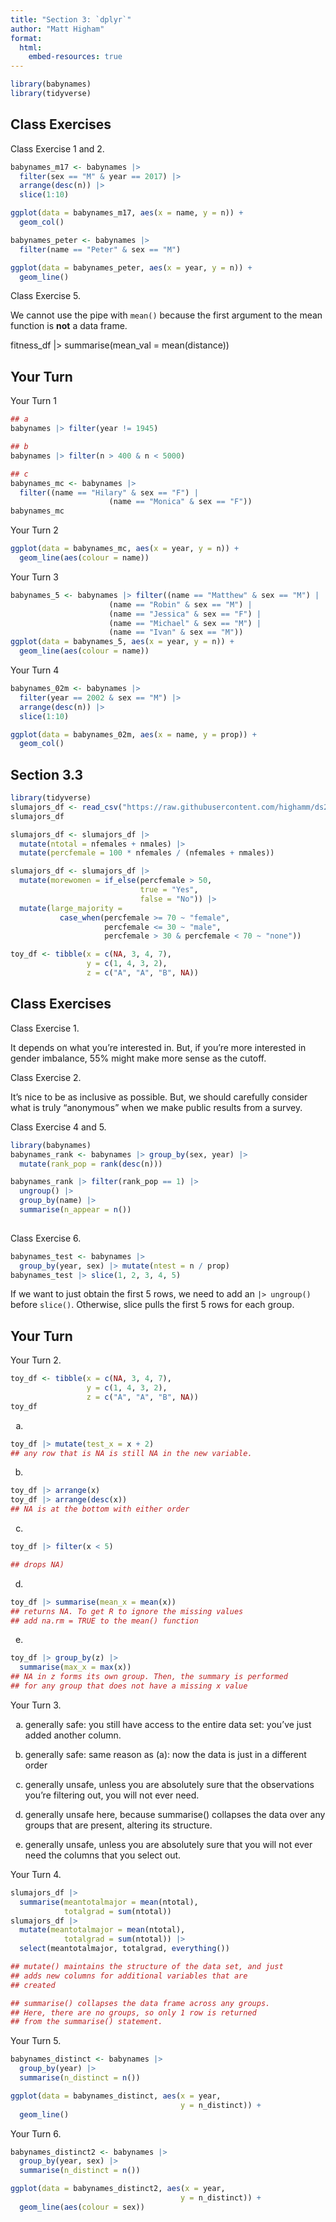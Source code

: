 ```yaml
---
title: "Section 3: `dplyr`"
author: "Matt Higham"
format: 
  html:
    embed-resources: true
---
```


```r
library(babynames)
library(tidyverse)
```

## Class Exercises 

Class Exercise 1 and 2.

```r
babynames_m17 <- babynames |>
  filter(sex == "M" & year == 2017) |>
  arrange(desc(n)) |>
  slice(1:10)

ggplot(data = babynames_m17, aes(x = name, y = n)) +
  geom_col()

babynames_peter <- babynames |>
  filter(name == "Peter" & sex == "M")

ggplot(data = babynames_peter, aes(x = year, y = n)) +
  geom_line()
```

Class Exercise 5.

We cannot use the pipe with `mean()` because the first argument to the mean function is __not__ a data frame. 

fitness_df |> summarise(mean_val = mean(distance))

## Your Turn

Your Turn 1

```r
## a
babynames |> filter(year != 1945)

## b
babynames |> filter(n > 400 & n < 5000)

## c
babynames_mc <- babynames |>
  filter((name == "Hilary" & sex == "F") |
                      (name == "Monica" & sex == "F"))
babynames_mc
```

Your Turn 2

```r
ggplot(data = babynames_mc, aes(x = year, y = n)) +
  geom_line(aes(colour = name))
```

Your Turn 3

```r
babynames_5 <- babynames |> filter((name == "Matthew" & sex == "M") |
                      (name == "Robin" & sex == "M") |
                      (name == "Jessica" & sex == "F") |
                      (name == "Michael" & sex == "M") |
                      (name == "Ivan" & sex == "M"))
ggplot(data = babynames_5, aes(x = year, y = n)) +
  geom_line(aes(colour = name))
```

Your Turn 4

```r
babynames_02m <- babynames |>
  filter(year == 2002 & sex == "M") |>
  arrange(desc(n)) |>
  slice(1:10)

ggplot(data = babynames_02m, aes(x = name, y = prop)) +
  geom_col()
```

## Section 3.3

```r
library(tidyverse)
slumajors_df <- read_csv("https://raw.githubusercontent.com/highamm/ds234_quarto/main/data_online/SLU_Majors_17_21.csv")
slumajors_df

slumajors_df <- slumajors_df |>
  mutate(ntotal = nfemales + nmales) |>
  mutate(percfemale = 100 * nfemales / (nfemales + nmales))

slumajors_df <- slumajors_df |>
  mutate(morewomen = if_else(percfemale > 50,
                             true = "Yes",
                             false = "No")) |>
  mutate(large_majority =
           case_when(percfemale >= 70 ~ "female",
                     percfemale <= 30 ~ "male",
                     percfemale > 30 & percfemale < 70 ~ "none"))

toy_df <- tibble(x = c(NA, 3, 4, 7),
                 y = c(1, 4, 3, 2),
                 z = c("A", "A", "B", NA))
```

## Class Exercises

Class Exercise 1.

It depends on what you're interested in. But, if you're more interested in gender imbalance, 55% might make more sense as the cutoff.

Class Exercise 2. 

It's nice to be as inclusive as possible. But, we should carefully consider what is truly "anonymous" when we make public results from a survey.

Class Exercise 4 and 5.

```r
library(babynames)
babynames_rank <- babynames |> group_by(sex, year) |>
  mutate(rank_pop = rank(desc(n)))

babynames_rank |> filter(rank_pop == 1) |>
  ungroup() |>
  group_by(name) |>
  summarise(n_appear = n())
  
```

Class Exercise 6.

```r
babynames_test <- babynames |>
  group_by(year, sex) |> mutate(ntest = n / prop)
babynames_test |> slice(1, 2, 3, 4, 5)
```

If we want to just obtain the first 5 rows, we need to add an `|> ungroup()` before `slice()`. Otherwise, slice pulls the first 5 rows for each group.

## Your Turn

Your Turn 2.

```r
toy_df <- tibble(x = c(NA, 3, 4, 7),
                 y = c(1, 4, 3, 2),
                 z = c("A", "A", "B", NA))
toy_df
```

a.

```r
toy_df |> mutate(test_x = x + 2)
## any row that is NA is still NA in the new variable.
```

b. 

```r
toy_df |> arrange(x)
toy_df |> arrange(desc(x))
## NA is at the bottom with either order
```
c. 

```r
toy_df |> filter(x < 5)

## drops NA)
```

d. 

```r
toy_df |> summarise(mean_x = mean(x))
## returns NA. To get R to ignore the missing values
## add na.rm = TRUE to the mean() function
```

e. 

```r
toy_df |> group_by(z) |>
  summarise(max_x = max(x))
## NA in z forms its own group. Then, the summary is performed
## for any group that does not have a missing x value
```

Your Turn 3.

a. generally safe: you still have access to the entire data set: you've just added another column.

b. generally safe: same reason as (a): now the data is just in a different order

c. generally unsafe, unless you are absolutely sure that
the observations you're filtering out, you will not ever need.

d. generally unsafe here, because summarise() collapses the data over any groups that are present, altering its structure.

e. generally unsafe, unless you are absolutely sure that you will not ever need the columns that you select out.

Your Turn 4.

```r
slumajors_df |>
  summarise(meantotalmajor = mean(ntotal),
            totalgrad = sum(ntotal)) 
slumajors_df |>
  mutate(meantotalmajor = mean(ntotal),
            totalgrad = sum(ntotal)) |>
  select(meantotalmajor, totalgrad, everything())

## mutate() maintains the structure of the data set, and just
## adds new columns for additional variables that are
## created

## summarise() collapses the data frame across any groups.
## Here, there are no groups, so only 1 row is returned
## from the summarise() statement.
```

Your Turn 5.

```r
babynames_distinct <- babynames |>
  group_by(year) |>
  summarise(n_distinct = n())

ggplot(data = babynames_distinct, aes(x = year,
                                      y = n_distinct)) +
  geom_line()
```

Your Turn 6.


```r
babynames_distinct2 <- babynames |>
  group_by(year, sex) |>
  summarise(n_distinct = n())

ggplot(data = babynames_distinct2, aes(x = year,
                                      y = n_distinct)) +
  geom_line(aes(colour = sex))
```
